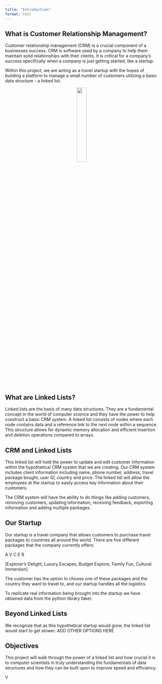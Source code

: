 ```yaml
---
title: "Introduction"
format: html
---
```


## What is Customer Relationship Management?

Customer relationship management (CRM) is a crucial component of a businesses success. CRM is software used by a company to help them maintain solid relationships with their clients. It is critical for a company's success specifically when a company is just getting started, like a startup. 

Within this project, we are acting as a travel startup with the hopes of building a platform to manage a small number of customers utilizing a basic data structure - a linked list. 

<center>![](images/crm_pic.jpg){width=25%}</center>

## What are Linked Lists?
Linked lists are the basis of many data structures. They are a fundamental concept in the world of computer science and they have the power to help construct a basic CRM system. A linked list consists of nodes where each node contains data and a reference link to the next node within a sequence. This structure allows for dynamic memory allocation and efficient insertion and deletion operations compared to arrays. 

## CRM and Linked Lists
This linked list will hold the power to update and edit customer information within the hypothetical CRM system that we are creating. Our CRM system includes client information including name, phone number, address, travel package bought, user ID, country and price. The linked list will allow the employees at the startup to easily access key information about their customers. 

The CRM system will have the ability to do things like adding customers, removing customers, updating information, receiving feedback, exporting information and adding multiple packages. 

## Our Startup
Our startup is a travel company that allows customers to purchase travel packages to countries all around the world. There are five different packages that the company currently offers:

A
V
C
E
R

[Explorer's Delight, Luxury Escapes, Budget Explore, Family Fun, Cultural Immersion]

The customer has the option to choose one of these packages and the country they want to travel to, and our startup handles all the logistics.

To replicate real information being brought into the startup we have obtained data from the python library faker. 

## Beyond Linked Lists

We recognize that as this hypothetical startup would grow, the linked list would start to get slower. ADD OTHER OPTIONS HERE

## Objectives

This project will walk through the power of a linked list and how crucial it is to computer scientists in truly understanding the fundamentals of data structures and how they can be built upon to improve speed and efficiency. 

V